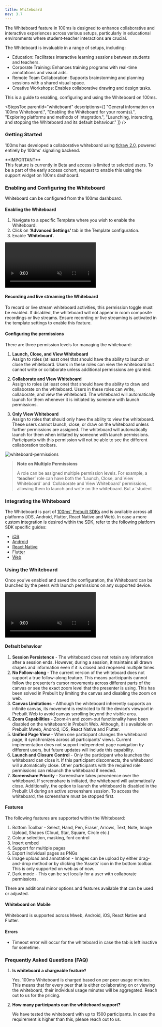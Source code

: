 ```yaml
---
title: Whiteboard
nav: 3.7
---
```


The Whiteboard feature in 100ms is designed to enhance collaborative and interactive experiences across various setups, particularly in educational environments where student-teacher interactions are crucial. 

The Whiteboard is invaluable in a range of setups, including:
- Education: Facilitates interactive learning sessions between students and teachers.
- Corporate Training: Enhances training programs with real-time annotations and visual aids.
- Remote Team Collaboration: Supports brainstorming and planning sessions with a shared visual space.
- Creative Workshops: Enables collaborative drawing and design tasks.

This is a guide to enabling, configuring and using the Whiteboard on 100ms.

<StepsToc
    parentId="whiteboard"
    descriptions={[
        "General information on 100ms Whiteboard.",
        "Enabling the Whiteboard for your room(s).",
        "Exploring platforms and methods of integration.",
        "Launching, interacting, and stopping the Whiteboard and its default behaviour."
    ]}
/>

<StepsContainer id="whiteboard">

### Getting Started

100ms has developed a collaborative whiteboard using [tldraw 2.0](https://tldraw.dev/), powered entirely by 100ms' signaling backend.

<Note type='warning'>
**IMPORTANT** <br/>
This feature is currently in Beta and access is limited to selected users. To be a part of the early access cohort, request to enable this using the support widget on 100ms dashboard.
</Note>

### Enabling and Configuring the Whiteboard

Whiteboard can be configured from the 100ms dashboard.

#### Enabling the Whiteboard

1. Navigate to a specific Template where you wish to enable the Whiteboard.
2. Click on **‘Advanced Settings’** tab in the Template configuration.
3. Enable ‘**Whiteboard**’.

<video loop="true" autoplay="autoPlay" controls="false" id="vid" muted>
    <source src="/docs/docs/v2/whiteboard/enable-whiteboard-config.mp4" type="video/mp4" />
</video>

#### Recording and live streaming the Whiteboard

To record or live stream whiteboard activities, this permission toggle must be enabled. If disabled, the whiteboard will not appear in room composite recordings or live streams. Ensure recording or live streaming is activated in the template settings to enable this feature.

#### Configuring the permissions

There are three permission levels for managing the whiteboard:

1. **Launch, Close, and View Whiteboard**  
   Assign to roles (at least one) that should have the ability to launch or close the whiteboard. Users in these roles can view the whiteboard but cannot write or collaborate unless additional permissions are granted.

2. **Collaborate and View Whiteboard**  
   Assign to roles (at least one) that should have the ability to draw and collaborate on the whiteboard. Users in these roles can write, collaborate, and view the whiteboard. The whiteboard will automatically launch for them whenever it is initiated by someone with launch permissions.

3. **Only View Whiteboard**  
   Assign to roles that should only have the ability to view the whiteboard. These users cannot launch, close, or draw on the whiteboard unless further permissions are assigned. The whiteboard will automatically launch for them when initiated by someone with launch permissions. Participants with this permission will not be able to see the different collaboration toolbars.

![whiteboard-permissions](/docs/v2/whiteboard/whiteboard-config-permissions.png)

> **Note on Multiple Permissions**
>
> A role can be assigned multiple permission levels. For example, a **‘teacher’** role can have both the 'Launch, Close, and View Whiteboard' and 'Collaborate and View Whiteboard' permissions, allowing them to launch and write on the whiteboard. But a 'student
>

### Integrating the Whiteboard
The Whiteboard is part of [100ms' Prebuilt SDKs](/prebuilt/v2/prebuilt/quickstart#embed-as-component) and is available across all platforms (iOS, Android, Flutter, React Native and Web). In case a more custom integration is desired within the SDK, refer to the following platform SDK specific guides:
- [iOS](/ios/v2/how-to-guides/set-up-video-conferencing/whiteboard)
- [Android](/android/v2/how-to-guides/extend-capabilities/whiteboard)
- [React Native](/react-native/v2/how-to-guides/extend-capabilities/whiteboard)
- [Flutter](/flutter/v2/how-to-guides/extend-capabilities/whiteboard)
- [Web](/javascript/v2/how-to-guides/extend-capabilities/whiteboard)

### Using the Whiteboard
Once you’ve enabled and saved the configuration, the Whiteboard can be launched by the peers with launch permissions on any supported device.

<video loop="true" autoplay="autoPlay" controls="false" id="vid" muted>
    <source src="/docs/docs/v2/whiteboard/launch-whiteboard.mp4" type="video/mp4" />
</video>

#### Default behaviour
1. **Session Persistence** - The whiteboard does not retain any information after a session ends. However, during a session, it maintains all drawn shapes and information even if it is closed and reopened multiple times.
2. **No Follow-along** - The current version of the whiteboard does not support a true follow-along feature. This means participants cannot follow the presenter’s cursor movements across different parts of the canvas or see the exact zoom level that the presenter is using. This has been solved in Prebuilt by limiting the canvas and disabling the zoom on web.
3. **Canvas Limitations** - Although the whiteboard inherently supports an infinite canvas, its movement is restricted to fit the device’s viewport in Prebuilt Web to avoid canvas scrolling beyond the visible area.
4. **Zoom Capabilities** - Zoom-in and zoom-out functionality have been disabled on the whiteboard in Prebuilt Web. Although, it is available on Prebuilt Mweb, Android, iOS, React Native and Flutter.
5. **Unified Page View** - When one participant changes the whiteboard page, it synchronizes across all participants’ views. Current implementation does not support independent page navigation by different users, but future updates will include this capability.
6. **Launch and Closure Control** - Only the participant who launches the whiteboard can close it. If this participant disconnects, the whiteboard will automatically close. Other participants with the required role permissions can relaunch the whiteboard if needed.
7. **Screenshare Priority** - Screenshare takes precedence over the whiteboard. If screenshare is initiated, the whiteboard will automatically close. Additionally, the option to launch the whiteboard is disabled in the Prebuilt UI during an active screenshare session. To access the whiteboard, the screenshare must be stopped first.

#### Features
The following features are supported within the Whiteboard:
1. Bottom Toolbar - Select, Hand, Pen, Eraser, Arrows, Text, Note, Image Upload, Shapes (Cloud, Star, Square, Circle etc.)
2. Colour selection, masking, font control
3. Insert embed 
4. Support for multiple pages
5. Export individual pages as PNGs
6. Image upload and annotation - Images can be upload by either drag-and-drop method or by clicking the ‘Assets’ icon in the bottom toolbar. This is only supported on web as of now.
7. Dark mode - This can be set locally for a user with collaborate permissions.

There are additional minor options and features available that can be used or adjusted.

#### Whiteboard on Mobile
Whiteboard is supported across Mweb, Android, iOS, React Native and Flutter.

#### Errors
- Timeout error will occur for the whiteboard in case the tab is left inactive for sometime.

</StepsContainer>


### Frequently Asked Questions (FAQ)

1. **Is whiteboard a chargeable feature?**
    
    Yes, 100ms Whiteboard is charged based on per peer usage minutes. This means that for every peer that is either collaborating on or viewing the whiteboard, their individual usage minutes will be aggregated. Reach out to us for the pricing.

2. **How many participants can the whiteboard support?**
    
    We have tested the whiteboard with up to 1500 participants. In case the requirement is higher than this, please reach out to us.
